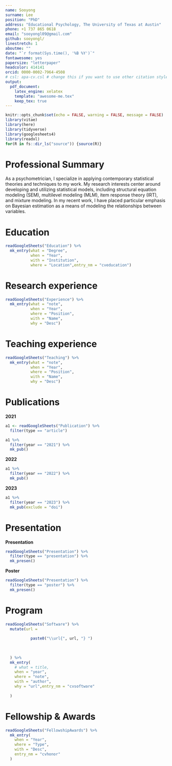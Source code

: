 ```yaml
---
name: Sooyong
surname: Lee
position: "PhD"
address: "Educational Psychology, The University of Texas at Austin"
phone: +1 737 865 0618
email: "sooyongl09@gmail.com"
github: sooyongl/
linestretch: 1
aboutme: ""
date: "`r format(Sys.time(), '%B %Y')`"
fontawesome: yes
papersize: "letterpaper"
headcolor: 414141
orcid: 0000-0002-7964-4508
# csl: apa-cv.csl # change this if you want to use other citation styles
output:
  pdf_document:
    latex_engine: xelatex
    template: "awesome-me.tex"
    keep_tex: true
---
```


```r
knitr::opts_chunk$set(echo = FALSE, warning = FALSE, message = FALSE)
library(vitae)
library(here)
library(tidyverse)
library(googlesheets4)
library(readxl)
for(R in fs::dir_ls("source")) {source(R)}
```


# Professional Summary

As a psychometrician, I specialize in applying contemporary statistical theories and techniques to my work. My research interests center around developing and utilizing statistical models, including structural equation modeling (SEM), multilevel modeling (MLM), item response theory (IRT), and mixture modeling. In my recent work, I have placed particular emphasis on Bayesian estimation as a means of modeling the relationships between variables.



# Education

```r

readGoogleSheets("Education") %>% 
  mk_entry(what = "Degree",
           when = "Year",
           with = "Institution",
           where = "Location",entry_nm = "cveducation")

```

\vspace{0em}

# Research experience

```r
readGoogleSheets("Experience") %>% 
  mk_entry(what = "note",
           when = "Year",
           where = "Position",
           with = "Name",
           why = "Desc")
```

\newpage

# Teaching experience

```r
readGoogleSheets("Teaching") %>% 
  mk_entry(what = "note",
           when = "Year",
           where = "Position",
           with = "Name",
           why = "Desc")
```

\vspace{-2em}

# Publications

\setlength{\leftskip}{0cm}
**2021**

\setlength{\leftskip}{0.5cm}

```r
a1 <- readGoogleSheets("Publication") %>%
  filter(type == "article")

a1 %>% 
  filter(year == "2021") %>%
  mk_pub()
```

\setlength{\leftskip}{0cm}
**2022**

\setlength{\leftskip}{0.5cm}
```r
a1 %>% 
  filter(year == "2022") %>% 
  mk_pub()
```

\setlength{\leftskip}{0cm}
**2023**

\setlength{\leftskip}{0.5cm}
```r
a1 %>%
  filter(year == "2023") %>%
  mk_pub(exclude = "doi")
```

\setlength{\leftskip}{0cm}


# Presentation

\setlength{\leftskip}{0cm}
**Presentation**

\setlength{\leftskip}{0.5cm}

```r
readGoogleSheets("Presentation") %>%
  filter(type == "presentation") %>% 
  mk_presen()
```

\setlength{\leftskip}{0cm}
**Poster**

\setlength{\leftskip}{0.5cm}

```r
readGoogleSheets("Presentation") %>%
  filter(type == "poster") %>% 
  mk_presen()
```

\setlength{\leftskip}{0cm}

# Program

```r
readGoogleSheets("Software") %>%
  mutate(url = 
           
           paste0("\\url{", url, "} ")
         
         
         
  ) %>% 
  mk_entry(
    # what = title,
    when = "year",
    where = "note",
    with = "author",
    why = "url",entry_nm = "cvsoftware"
    
  )
```

\vspace{0em}

# Fellowship & Awards

```r
readGoogleSheets("FellowshipAwards") %>%
  mk_entry(
    when = "Year",
    where = "Type",
    with = "Desc",
    entry_nm = "cvhonor"
  )

```




